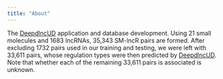 ```yaml
---
title: "About"
---
```


The [DeepdlncUD](https://github.com/2003100127/deepdlncud) application and database development. Using 21 small molecules and 1683 lncRNAs, 35,343 SM-lncR pairs are formed. After excluding 1732 pairs used in our training and testing, we were left with 33,611 pairs, whose regulation types were then predicted by [DeepdlncUD](https://github.com/2003100127/deepdlncud). Note that whether each of the remaining 33,611 pairs is associated is unknown.
